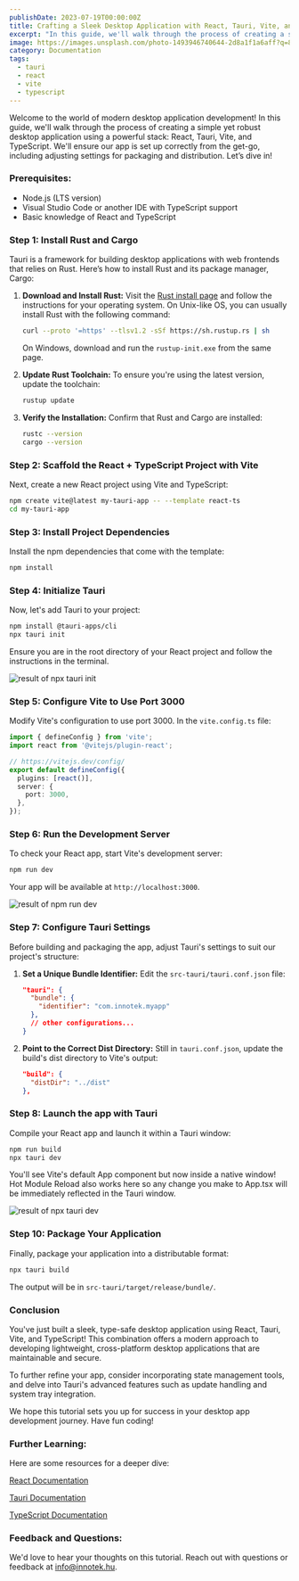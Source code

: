 ```yaml
---
publishDate: 2023-07-19T00:00:00Z
title: Crafting a Sleek Desktop Application with React, Tauri, Vite, and TypeScript
excerpt: "In this guide, we'll walk through the process of creating a simple yet robust desktop application using a powerful stack: React, Tauri, Vite, and TypeScript."
image: https://images.unsplash.com/photo-1493946740644-2d8a1f1a6aff?q=80&w=2090&auto=format&fit=crop&ixlib=rb-4.0.3&ixid=M3wxMjA3fDB8MHxwaG90by1wYWdlfHx8fGVufDB8fHx8fA%3D%3D
category: Documentation
tags:
  - tauri
  - react
  - vite
  - typescript
---
```



Welcome to the world of modern desktop application development! In this guide, we'll walk through the process of creating a simple yet robust desktop application using a powerful stack: React, Tauri, Vite, and TypeScript. We'll ensure our app is set up correctly from the get-go, including adjusting settings for packaging and distribution. Let’s dive in!

### Prerequisites:
- Node.js (LTS version)
- Visual Studio Code or another IDE with TypeScript support
- Basic knowledge of React and TypeScript

### Step 1: Install Rust and Cargo
Tauri is a framework for building desktop applications with web frontends that relies on Rust. Here’s how to install Rust and its package manager, Cargo:

1. **Download and Install Rust:**
   Visit the [Rust install page](https://www.rust-lang.org/tools/install) and follow the instructions for your operating system. On Unix-like OS, you can usually install Rust with the following command:

   ```bash
   curl --proto '=https' --tlsv1.2 -sSf https://sh.rustup.rs | sh
   ```

   On Windows, download and run the `rustup-init.exe` from the same page.

2. **Update Rust Toolchain:**
   To ensure you're using the latest version, update the toolchain:

   ```bash
   rustup update
   ```

3. **Verify the Installation:**
   Confirm that Rust and Cargo are installed:

   ```bash
   rustc --version
   cargo --version
   ```

### Step 2: Scaffold the React + TypeScript Project with Vite
Next, create a new React project using Vite and TypeScript:

```bash
npm create vite@latest my-tauri-app -- --template react-ts
cd my-tauri-app
```

### Step 3: Install Project Dependencies
Install the npm dependencies that come with the template:

```bash
npm install
```

### Step 4: Initialize Tauri
Now, let's add Tauri to your project:

```bash
npm install @tauri-apps/cli
npx tauri init
```

Ensure you are in the root directory of your React project and follow the instructions in the terminal.

![result of npx tauri init](~/assets/images/blog/tauri-react-vite-typescript-starter/npx-tauri-init.png)

### Step 5: Configure Vite to Use Port 3000
Modify Vite's configuration to use port 3000. In the `vite.config.ts` file:

```typescript
import { defineConfig } from 'vite';
import react from '@vitejs/plugin-react';

// https://vitejs.dev/config/
export default defineConfig({
  plugins: [react()],
  server: {
    port: 3000,
  },
});
```

### Step 6: Run the Development Server
To check your React app, start Vite's development server:

```bash
npm run dev
```

Your app will be available at `http://localhost:3000`.

![result of npm run dev](~/assets/images/blog/tauri-react-vite-typescript-starter/dev-app-running.png)

### Step 7: Configure Tauri Settings
Before building and packaging the app, adjust Tauri's settings to suit our project's structure:

1. **Set a Unique Bundle Identifier:**
   Edit the `src-tauri/tauri.conf.json` file:

   ```json
   "tauri": {
     "bundle": {
       "identifier": "com.innotek.myapp"
     },
     // other configurations...
   }
   ```

2. **Point to the Correct Dist Directory:**
   Still in `tauri.conf.json`, update the build's dist directory to Vite's output:

   ```json
   "build": {
     "distDir": "../dist"
   },
   ```

### Step 8: Launch the app with Tauri
Compile your React app and launch it within a Tauri window:

```bash
npm run build
npx tauri dev
```

You'll see Vite's default App component but now inside a native window! Hot Module Reload also works here so any change you make to App.tsx will be immediately reflected in the Tauri window.

![result of npx tauri dev](~/assets/images/blog/tauri-react-vite-typescript-starter/npx-tauri-dev.gif)

### Step 10: Package Your Application
Finally, package your application into a distributable format:

```bash
npx tauri build
```

The output will be in `src-tauri/target/release/bundle/`.

### Conclusion
You've just built a sleek, type-safe desktop application using React, Tauri, Vite, and TypeScript! This combination offers a modern approach to developing lightweight, cross-platform desktop applications that are maintainable and secure.

To further refine your app, consider incorporating state management tools, and delve into Tauri's advanced features such as update handling and system tray integration.

We hope this tutorial sets you up for success in your desktop app development journey. Have fun coding!

### Further Learning:
Here are some resources for a deeper dive:

[React Documentation](https://reactjs.org/docs/getting-started.html)

[Tauri Documentation](https://tauri.app/v1/guides/)

[TypeScript Documentation](https://www.typescriptlang.org/docs/)

### Feedback and Questions:
We'd love to hear your thoughts on this tutorial. Reach out with questions or feedback at info@innotek.hu.
